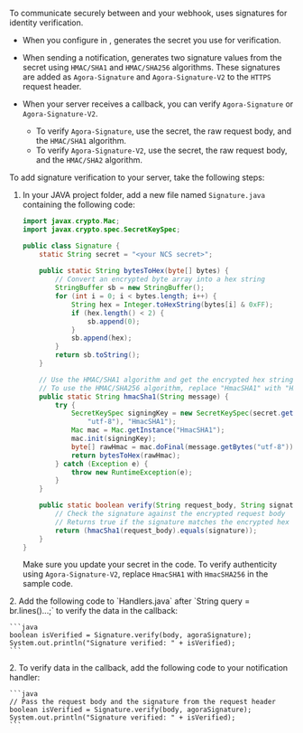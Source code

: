 To communicate securely between <Vg k="NCS" /> and your webhook,  <Vg k="AGORA_BACKEND" />  uses signatures for identity verification.

- When you configure <Vg k="NCS" /> in <Vg k="CONSOLE" />,  <Vg k="AGORA_BACKEND" />  generates the secret you use for verification.
- When sending a notification,  <Vg k="NCS" /> generates two signature values from the secret using `HMAC/SHA1` and `HMAC/SHA256` algorithms. These signatures are added as `Agora-Signature` and `Agora-Signature-V2` to the `HTTPS` request header.
- When your server receives a callback, you can verify `Agora-Signature` or `Agora-Signature-V2`. 

    * To verify `Agora-Signature`, use the secret, the raw request body, and the `HMAC/SHA1` algorithm. 
    * To verify `Agora-Signature-V2`, use the secret, the raw request body, and the `HMAC/SHA2` algorithm.


To add signature verification to your server, take the following steps:

1. In your JAVA project folder, add a new file named `Signature.java` containing the following code:

    ```java
    import javax.crypto.Mac;
    import javax.crypto.spec.SecretKeySpec;

    public class Signature { 
        static String secret = "<your NCS secret>"; 
        
        public static String bytesToHex(byte[] bytes) {
            // Convert an encrypted byte array into a hex string
            StringBuffer sb = new StringBuffer();
            for (int i = 0; i < bytes.length; i++) {
                String hex = Integer.toHexString(bytes[i] & 0xFF);
                if (hex.length() < 2) {
                    sb.append(0);
                }
                sb.append(hex);
            }
            return sb.toString();
        }

        // Use the HMAC/SHA1 algorithm and get the encrypted hex string
        // To use the HMAC/SHA256 algorithm, replace "HmacSHA1" with "HmacSHA256"
        public static String hmacSha1(String message) {
            try {
                SecretKeySpec signingKey = new SecretKeySpec(secret.getBytes(
                    "utf-8"), "HmacSHA1");
                Mac mac = Mac.getInstance("HmacSHA1");
                mac.init(signingKey);
                byte[] rawHmac = mac.doFinal(message.getBytes("utf-8"));
                return bytesToHex(rawHmac);
            } catch (Exception e) {
                throw new RuntimeException(e);
            }
        }

        public static boolean verify(String request_body, String signature) {
            // Check the signature against the encrypted request body
            // Returns true if the signature matches the encrypted hex string
            return (hmacSha1(request_body).equals(signature));
        }
    }
    ```

    Make sure you update your <Vg k="NCS" /> secret in the code. To verify authenticity using `Agora-Signature-V2`, replace `HmacSHA1` with `HmacSHA256` in the sample code.

<ProductWrapper product="video-calling">
2. Add the following code to `Handlers.java` after `String query = br.lines()...;` to verify the data in the <Vg k="NCS" /> callback:

    ```java
    boolean isVerified = Signature.verify(body, agoraSignature);
    System.out.println("Signature verified: " + isVerified);
    ```
</ProductWrapper>

<ProductWrapper notAllowed="video-calling">
2. To verify data in the <Vg k="NCS" /> callback, add the following code to your <Vg k="NCS" /> notification handler:
    
    ```java
    // Pass the request body and the signature from the request header
    boolean isVerified = Signature.verify(body, agoraSignature);  
    System.out.println("Signature verified: " + isVerified);
    ```
</ProductWrapper>



